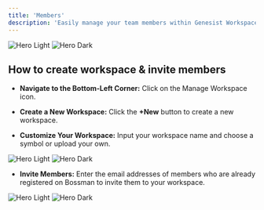 ```yaml
---
title: 'Members'
description: 'Easily manage your team members within Genesist Workspace. Invite and organize team members to collaborate effectively.'
---
```


<img
  className="block dark:hidden"
  src="/images/ws_members.png"
  alt="Hero Light"
/>
<img
  className="hidden dark:block"
  src="/images/ws_members.png"
  alt="Hero Dark"
/>

## How to create workspace & invite members

- **Navigate to the Bottom-Left Corner:** Click on the Manage Workspace icon.


- **Create a New Workspace:** Click the **+New** button to create a new workspace.


- **Customize Your Workspace:** Input your workspace name and choose a symbol or upload your own.

<img
  className="block dark:hidden"
  src="/images/ws_create_mix.png"
  alt="Hero Light"
/>
<img
  className="hidden dark:block"
  src="/images/ws_create_mix.png"
  alt="Hero Dark"
/>

- **Invite Members:** Enter the email addresses of members who are already registered on Bossman to invite them to your workspace.

<img
  className="block dark:hidden"
  src="/images/ws_invite.png"
  alt="Hero Light"
/>
<img
  className="hidden dark:block"
  src="/images/ws_invite.png"
  alt="Hero Dark"
/>